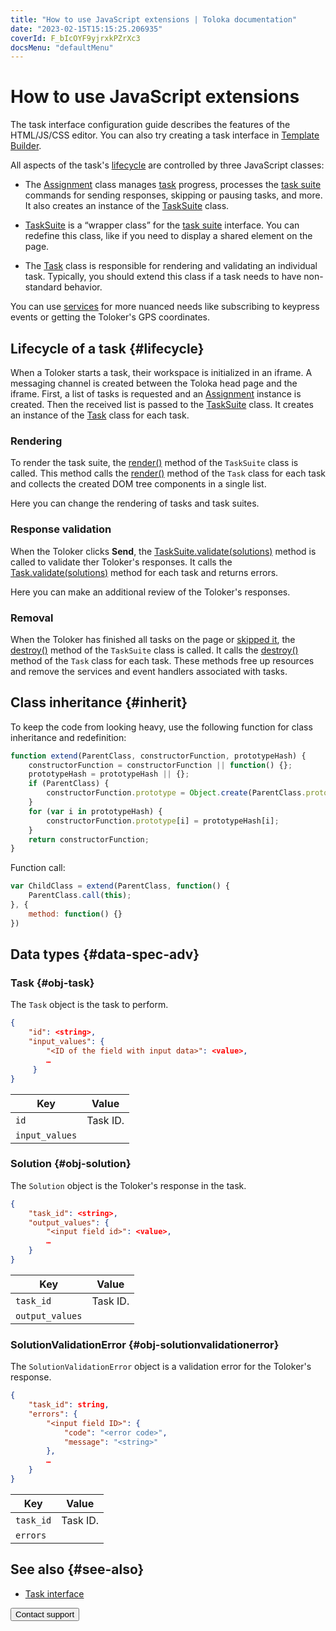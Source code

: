 ```yaml
---
title: "How to use JavaScript extensions | Toloka documentation"
date: "2023-02-15T15:15:25.206935"
coverId: F_bIcOYF9yjrxkPZrXc3
docsMenu: "defaultMenu"
---
```



# How to use JavaScript extensions

<Note mode="note" title="Note">

The task interface configuration guide describes the features of the HTML/JS/CSS editor. You can also try creating a task interface in [Template Builder](/docs/template-builder/).

</Note>

All aspects of the task's [lifecycle](#lifecycle) are controlled by three JavaScript classes:

- The [Assignment](/docs/guide/js/assignment) class manages [task](/docs/glossary#task) progress, processes the [task suite](/docs/glossary#task-suite) commands for sending responses, skipping or pausing tasks, and more. It also creates an instance of the [TaskSuite](/docs/guide/js/tasksuite) class.

- [TaskSuite](/docs/guide/js/tasksuite) is a “wrapper class” for the [task suite](/docs/glossary#task-suite) interface. You can redefine this class, like if you need to display a shared element on the page.

- The [Task](/docs/guide/js/task) class is responsible for rendering and validating an individual task. Typically, you should extend this class if a task needs to have non-standard behavior.

You can use [services](/docs/guide/js/services) for more nuanced needs like subscribing to keypress events or getting the Toloker's GPS coordinates.

## Lifecycle of a task {#lifecycle}

When a Toloker starts a task, their workspace is initialized in an iframe. A messaging channel is created between the Toloka head page and the iframe. First, a list of tasks is requested and an [Assignment](/docs/guide/js/assignment) instance is created. Then the received list is passed to the [TaskSuite](/docs/guide/js/tasksuite) class. It creates an instance of the [Task](/docs/guide/js/task) class for each task.

### Rendering

To render the task suite, the [render()](/docs/guide/js/tasksuite#render) method of the `TaskSuite` class is called. This method calls the [render()](/docs/guide/js/task#render) method of the `Task` class for each task and collects the created DOM tree components in a single list.

Here you can change the rendering of tasks and task suites.

### Response validation

When the Toloker clicks **Send**, the [TaskSuite.validate(solutions)](/docs/guide/js/tasksuite#validate) method is called to validate ther Toloker's responses. It calls the [Task.validate(solutions)](/docs/guide/js/task#validate) method for each task and returns errors.

Here you can make an additional review of the Toloker's responses.

### Removal

When the Toloker has finished all tasks on the page or [skipped it](/docs/guide/pool_statistic-pool#skipped-tasks), the [destroy()](/docs/guide/js/tasksuite#destroy) method of the `TaskSuite` class is called. It calls the [destroy()](/docs/guide/js/task#destroy) method of the `Task` class for each task. These methods free up resources and remove the services and event handlers associated with tasks.

## Class inheritance {#inherit}

To keep the code from looking heavy, use the following function for class inheritance and redefinition:

```javascript
function extend(ParentClass, constructorFunction, prototypeHash) {
    constructorFunction = constructorFunction || function() {};
    prototypeHash = prototypeHash || {};
    if (ParentClass) {
        constructorFunction.prototype = Object.create(ParentClass.prototype);
    }
    for (var i in prototypeHash) {
        constructorFunction.prototype[i] = prototypeHash[i];
    }
    return constructorFunction;
}
```

Function call:

```javascript
var ChildClass = extend(ParentClass, function() {
    ParentClass.call(this);
}, {
    method: function() {}
})
```

## Data types {#data-spec-adv}

### Task {#obj-task}

The `Task` object is the task to perform.

```json
{
    "id": <string>,
    "input_values": {
        "<ID of the field with input data>": <value>,
        …
     }
}
```

**Key**|**Value**
----- | -----
`id` | Task ID.
`input_values` | <SpecAdvancedTable1/>

### Solution {#obj-solution}

The `Solution` object is the Toloker's response in the task.

```json
{
    "task_id": <string>,
    "output_values": {
        "<input field id>": <value>,
        …
    }
}
```

**Key**|**Value**
----- | -----
`task_id` | Task ID.
`output_values` | <SpecAdvancedTable2/>

### SolutionValidationError {#obj-solutionvalidationerror}

The `SolutionValidationError` object is a validation error for the Toloker's response.

```json
{
    "task_id": string,
    "errors": {
        "<input field ID>": {
            "code": "<error code>",
            "message": "<string>"
        },
        …
    }
}
```

**Key**|**Value**
----- | -----
`task_id` | Task ID.
`errors` | <SpecAdvancedTable3/>

## See also {#see-also}

- [Task interface](/docs/guide/spec)

<Button themeColor="light" view="default" size="l" type="link" url="/docs/guide/troubleshooting/support?form-source=guide-spec-advanced">Contact support</Button>
